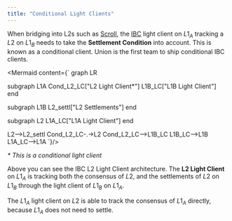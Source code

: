 ```yaml
---
title: "Conditional Light Clients"
---
```



When bridging into L2s such as [Scroll](https://scroll.io), the [IBC](/docs/concepts/ibc) light client on $L1_A$ tracking a $L2$ on $L1_B$ needs to take the **Settlement Condition** into account. This is known as a conditional client. Union is the first team to ship conditional IBC clients.

<Mermaid
  content={`
graph LR

subgraph L1A
Cond_L2_LC["L2 Light Client*"]
L1B_LC["L1B Light Client"]
end

subgraph L1B
L2_settl["L2 Settlements"]
end

subgraph L2
L1A_LC["L1A Light Client"]
end

L2-->L2_settl
Cond_L2_LC-.->L2
Cond_L2_LC-->L1B_LC
L1B_LC-->L1B
L1A_LC-->L1A
`}/>

_\* This is a conditional light client_

Above you can see the IBC L2 Light Client architecture. The **L2 Light Client** on $L1_A$ is tracking both the consensus of $L2$, and the settlements of $L2$ on $L1_B$ through the light client of $L1_B$ on $L1_A$.

The $L1_A$ light client on $L2$ is able to track the consensus of $L1_A$ directly, because $L1_A$ does not need to settle.
